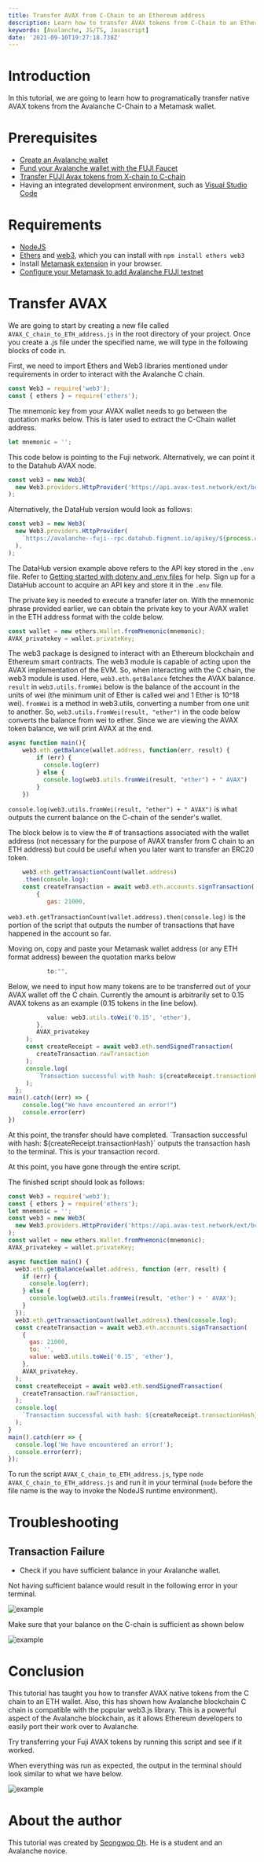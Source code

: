 ```yaml
---
title: Transfer AVAX from C-Chain to an Ethereum address
description: Learn how to transfer AVAX tokens from C-Chain to an Ethereum address
keywords: [Avalanche, JS/TS, Javascript]
date: '2021-09-10T19:27:18.738Z'
---
```


# Introduction

In this tutorial, we are going to learn how to programatically transfer native AVAX tokens from the Avalanche C-Chain to a Metamask wallet.

# Prerequisites

- [Create an Avalanche wallet](https://wallet.avax.network/create)
- [Fund your Avalanche wallet with the FUJI Faucet](https://docs.avax.network/build/tutorials/platform/fuji-workflow#get-a-drip-from-the-fuji-faucet)
- [Transfer FUJI Avax tokens from X-chain to C-chain](https://docs.avax.network/build/tutorials/platform/transfer-avax-between-x-chain-and-c-chain)
- Having an integrated development environment, such as [Visual Studio Code](https://code.visualstudio.com/download)

# Requirements

- [NodeJS](https://nodejs.org/en)
- [Ethers](https://docs.ethers.io/v5/) and [web3](https://web3js.readthedocs.io/en/v1.5.2/), which you can install with `npm install ethers web3`
- Install [Metamask extension](https://metamask.io/download.html) in your browser.
- [Configure your Metamask to add Avalanche FUJI testnet](https://docs.avax.network/build/tutorials/smart-contracts/deploy-a-smart-contract-on-avalanche-using-remix-and-metamask#step-1-setting-up-metamask)

# Transfer AVAX

We are going to start by creating a new file called `AVAX_C_chain_to_ETH_address.js` in the root directory of your project. Once you create a .js file under the specified name, we will type in the following blocks of code in.

First, we need to import Ethers and Web3 libraries mentioned under requirements in order to interact with the Avalanche C chain.

```javascript
const Web3 = require('web3');
const { ethers } = require('ethers');
```

The mnemonic key from your AVAX wallet needs to go between the quotation marks below. This is later used to extract the C-Chain wallet address.

```javascript
let mnemonic = '';
```

This code below is pointing to the Fuji network. Alternatively, we can point it to the Datahub AVAX node.

```javascript
const web3 = new Web3(
  new Web3.providers.HttpProvider('https://api.avax-test.network/ext/bc/C/rpc'),
);
```

Alternatively, the DataHub version would look as follows:

```javascript
const web3 = new Web3(
  new Web3.providers.HttpProvider(
    `https://avalanche--fuji--rpc.datahub.figment.io/apikey/${process.env.DATAHUB_AVALANCHE_API_KEY}/ext/bc/C/rpc`,
  ),
);
```

The DataHub version example above refers to the API key stored in the `.env` file. Refer to [Getting started with dotenv and .env files](https://docs.figment.io/network-documentation/extra-guides/dotenv-and-.env) for help. Sign up for a DataHub account to acquire an API key and store it in the `.env` file.

The private key is needed to execute a transfer later on. With the mnemonic phrase provided earlier, we can obtain the private key to your AVAX wallet in the ETH address format with the colde below.

```javascript
const wallet = new ethers.Wallet.fromMnemonic(mnemonic);
AVAX_privatekey = wallet.privateKey;
```

The web3 package is designed to interact with an Ethereum blockchain and Ethereum smart contracts. The web3 module is capable of acting upon the AVAX implementation of the EVM. So, when interacting with the C chain, the web3 module is used. Here, `web3.eth.getBalance` fetches the AVAX balance. `result` in `web3.utils.fromWei` below is the balance of the account in the units of wei (the minimum unit of Ether is called wei and 1 Ether is 10^18 wei). `fromWei` is a method in web3.utils, converting a number from one unit to another. So, `web3.utils.fromWei(result, "ether")` in the code below converts the balance from wei to ether. Since we are viewing the AVAX token balance, we will print AVAX at the end.

```javascript
async function main(){
    web3.eth.getBalance(wallet.address, function(err, result) {
        if (err) {
          console.log(err)
        } else {
          console.log(web3.utils.fromWei(result, "ether") + " AVAX")
        }
    })
```

`console.log(web3.utils.fromWei(result, "ether") + " AVAX")` is what outputs the current balance on the C-chain of the sender's wallet.

The block below is to view the # of transactions associated with the wallet address (not necessary for the purpose of AVAX transfer from C chain to an ETH address) but could be useful when you later want to transfer an ERC20 token.

```javascript
    web3.eth.getTransactionCount(wallet.address)
    .then(console.log);
    const createTransaction = await web3.eth.accounts.signTransaction(
        {
           gas: 21000,
```

`web3.eth.getTransactionCount(wallet.address).then(console.log)` is the portion of the script that outputs the number of transactions that have happened in the account so far.

Moving on, copy and paste your Metamask wallet address (or any ETH format address) beween the quotation marks below

```javascript
           to:"",
```

Below, we need to input how many tokens are to be transferred out of your AVAX wallet off the C chain. Currently the amount is arbitrarily set to 0.15 AVAX tokens as an example (0.15 tokens in the line below).

```javascript
           value: web3.utils.toWei('0.15', 'ether'),
        },
        AVAX_privatekey
     );
     const createReceipt = await web3.eth.sendSignedTransaction(
        createTransaction.rawTransaction
     );
     console.log(
        `Transaction successful with hash: ${createReceipt.transactionHash}`
     );
  };
main().catch((err) => {
    console.log("We have encountered an error!")
    console.error(err)
})
```

At this point, the transfer should have completed. \`Transaction successful with hash: ${createReceipt.transactionHash}\` outputs the transaction hash to the terminal. This is your transaction record.

At this point, you have gone through the entire script.

The finished script should look as follows:

```javascript
const Web3 = require('web3');
const { ethers } = require('ethers');
let mnemonic = '';
const web3 = new Web3(
  new Web3.providers.HttpProvider('https://api.avax-test.network/ext/bc/C/rpc'),
);
const wallet = new ethers.Wallet.fromMnemonic(mnemonic);
AVAX_privatekey = wallet.privateKey;

async function main() {
  web3.eth.getBalance(wallet.address, function (err, result) {
    if (err) {
      console.log(err);
    } else {
      console.log(web3.utils.fromWei(result, 'ether') + ' AVAX');
    }
  });
  web3.eth.getTransactionCount(wallet.address).then(console.log);
  const createTransaction = await web3.eth.accounts.signTransaction(
    {
      gas: 21000,
      to: '',
      value: web3.utils.toWei('0.15', 'ether'),
    },
    AVAX_privatekey,
  );
  const createReceipt = await web3.eth.sendSignedTransaction(
    createTransaction.rawTransaction,
  );
  console.log(
    `Transaction successful with hash: ${createReceipt.transactionHash}`,
  );
}
main().catch(err => {
  console.log('We have encountered an error!');
  console.error(err);
});
```

To run the script `AVAX_C_chain_to_ETH_address.js`, type `node AVAX_C_chain_to_ETH_address.js` and run it in your terminal (`node` before the file name is the way to invoke the NodeJS runtime environment).

# Troubleshooting

## Transaction Failure

- Check if you have sufficient balance in your Avalanche wallet.

Not having sufficient balance would result in the following error in your terminal.

![example](./assets/avalanche-transfer-avax-from-c-chain-to-ethereum-example-1.png)

Make sure that your balance on the C-chain is sufficient as shown below

![example](./assets/avalanche-transfer-avax-from-c-chain-to-ethereum-example-2.png)

# Conclusion

This tutorial has taught you how to transfer AVAX native tokens from the C chain to an ETH wallet. Also, this has shown how Avalanche blockchain C chain is compatible with the popular web3.js library. This is a powerful aspect of the Avalanche blockchain, as it allows Ethereum developers to easily port their work over to Avalanche.

Try transferring your Fuji AVAX tokens by running this script and see if it worked.

When everything was run as expected, the output in the terminal should look similar to what we have below.

![example](./assets/avalanche-transfer-avax-from-c-chain-to-ethereum-example-3.png)

# About the author

This tutorial was created by [Seongwoo Oh](https://github.com/blackwidoq). He is a student and an Avalanche novice.
